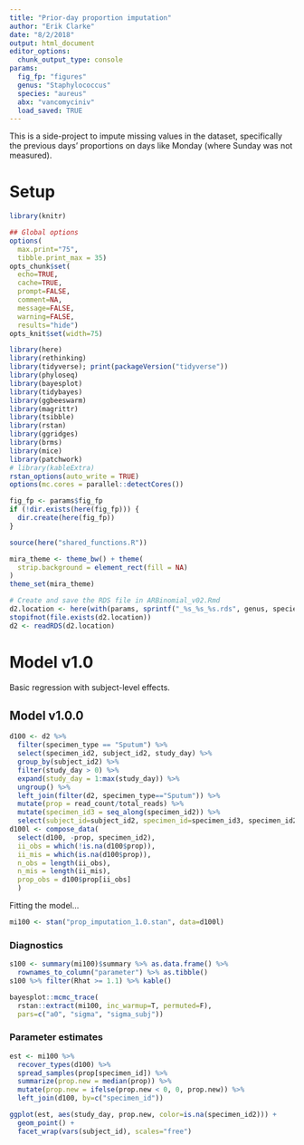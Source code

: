 ```yaml
---
title: "Prior-day proportion imputation"
author: "Erik Clarke"
date: "8/2/2018"
output: html_document
editor_options: 
  chunk_output_type: console
params:
  fig_fp: "figures"
  genus: "Staphylococcus"
  species: "aureus"
  abx: "vancomyciniv"
  load_saved: TRUE
---
```


This is a side-project to impute missing values in the dataset, specifically the previous days' proportions on days like Monday (where Sunday was not measured).

# Setup

```r
library(knitr)

## Global options
options(
  max.print="75", 
  tibble.print_max = 35)
opts_chunk$set(
  echo=TRUE,
  cache=TRUE,
  prompt=FALSE,
  comment=NA,
  message=FALSE,
  warning=FALSE,
  results="hide")
opts_knit$set(width=75)
```

```r
library(here)
library(rethinking)
library(tidyverse); print(packageVersion("tidyverse"))
library(phyloseq)
library(bayesplot)
library(tidybayes)
library(ggbeeswarm)
library(magrittr)
library(tsibble)
library(rstan)
library(ggridges)
library(brms)
library(mice)
library(patchwork)
# library(kableExtra)
rstan_options(auto_write = TRUE)
options(mc.cores = parallel::detectCores())

fig_fp <- params$fig_fp
if (!dir.exists(here(fig_fp))) {
  dir.create(here(fig_fp))
}

source(here("shared_functions.R"))

mira_theme <- theme_bw() + theme(
  strip.background = element_rect(fill = NA)
)
theme_set(mira_theme)
```

```r
# Create and save the RDS file in ARBinomial_v02.Rmd
d2.location <- here(with(params, sprintf("_%s_%s_%s.rds", genus, species, abx)))
stopifnot(file.exists(d2.location))
d2 <- readRDS(d2.location)
```

# Model v1.0

Basic regression with subject-level effects.

## Model v1.0.0 

```r
d100 <- d2 %>%
  filter(specimen_type == "Sputum") %>%
  select(specimen_id2, subject_id2, study_day) %>%
  group_by(subject_id2) %>%
  filter(study_day > 0) %>%
  expand(study_day = 1:max(study_day)) %>%
  ungroup() %>%
  left_join(filter(d2, specimen_type=="Sputum")) %>%
  mutate(prop = read_count/total_reads) %>%
  mutate(specimen_id3 = seq_along(specimen_id2)) %>%
  select(subject_id=subject_id2, specimen_id=specimen_id3, specimen_id2, study_day, prop)
d100l <- compose_data(
  select(d100, -prop, specimen_id2),
  ii_obs = which(!is.na(d100$prop)),
  ii_mis = which(is.na(d100$prop)),
  n_obs = length(ii_obs),
  n_mis = length(ii_mis),
  prop_obs = d100$prop[ii_obs]
  )
```

Fitting the model...
```r
mi100 <- stan("prop_imputation_1.0.stan", data=d100l)
```

### Diagnostics

```r
s100 <- summary(mi100)$summary %>% as.data.frame() %>% 
  rownames_to_column("parameter") %>% as.tibble()
s100 %>% filter(Rhat >= 1.1) %>% kable()

bayesplot::mcmc_trace(
  rstan::extract(mi100, inc_warmup=T, permuted=F),
  pars=c("a0", "sigma", "sigma_subj"))
```

### Parameter estimates

```r
est <- mi100 %>%
  recover_types(d100) %>%
  spread_samples(prop[specimen_id]) %>%
  summarize(prop.new = median(prop)) %>%
  mutate(prop.new = ifelse(prop.new < 0, 0, prop.new)) %>%
  left_join(d100, by=c("specimen_id"))

ggplot(est, aes(study_day, prop.new, color=is.na(specimen_id2))) +
  geom_point() +
  facet_wrap(vars(subject_id), scales="free")
```



